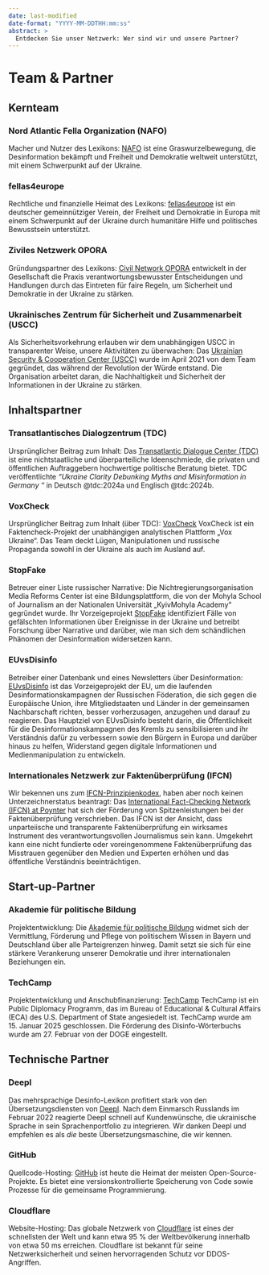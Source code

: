 ```yaml
---
date: last-modified
date-format: "YYYY-MM-DDTHH:mm:ss"
abstract: > 
  Entdecken Sie unser Netzwerk: Wer sind wir und unsere Partner?
---
```


# Team & Partner {.unnumbered #sec-appendix-about}

## Kernteam

### Nord Atlantic Fella Organization (NAFO)

Macher und Nutzer des Lexikons: [NAFO](https://nafo-ofan.org/pages/we-are-nafo) ist eine Graswurzelbewegung, die Desinformation bekämpft und Freiheit und Demokratie weltweit unterstützt, mit einem Schwerpunkt auf der Ukraine.

### fellas4europe

Rechtliche und finanzielle Heimat des Lexikons: [fellas4europe](https://fellas4europe.org/) ist ein deutscher gemeinnütziger Verein, der Freiheit und Demokratie in Europa mit einem Schwerpunkt auf der Ukraine durch humanitäre Hilfe und politisches Bewusstsein unterstützt.


### Ziviles Netzwerk OPORA

Gründungspartner des Lexikons: [Civil Network OPORA](https://oporaua.org/en) entwickelt in der Gesellschaft die Praxis verantwortungsbewusster Entscheidungen und Handlungen durch das Eintreten für faire Regeln, um Sicherheit und Demokratie in der Ukraine zu stärken.

### Ukrainisches Zentrum für Sicherheit und Zusammenarbeit (USCC)

Als Sicherheitsvorkehrung erlauben wir dem unabhängigen USCC in transparenter Weise, unsere Aktivitäten zu überwachen: Das [Ukrainian Security & Cooperation Center (USCC)](https://uscc.org.ua/en/) wurde im April 2021 von dem Team gegründet, das während der Revolution der Würde entstand. Die Organisation arbeitet daran, die Nachhaltigkeit und Sicherheit der Informationen in der Ukraine zu stärken.


## Inhaltspartner

### Transatlantisches Dialogzentrum (TDC)
 
Ursprünglicher Beitrag zum Inhalt: Das [Transatlantic Dialogue Center (TDC)](https://tdcenter.org/) ist eine nichtstaatliche und überparteiliche Ideenschmiede, die privaten und öffentlichen Auftraggebern hochwertige politische Beratung bietet. TDC veröffentlichte *"Ukraine Clarity Debunking Myths and Misinformation in Germany “* in Deutsch @tdc:2024a und Englisch @tdc:2024b.
 
### VoxCheck

Ursprünglicher Beitrag zum Inhalt (über TDC): [VoxCheck](https://voxcheck.voxukraine.org/home-eng.html) VoxCheck ist ein Faktencheck-Projekt der unabhängigen analytischen Plattform „Vox Ukraine“. Das Team deckt Lügen, Manipulationen und russische Propaganda sowohl in der Ukraine als auch im Ausland auf. 

### StopFake

Betreuer einer Liste russischer Narrative: Die Nichtregierungsorganisation Media Reforms Center ist eine Bildungsplattform, die von der Mohyla School of Journalism an der Nationalen Universität „KyivMohyla Academy“ gegründet wurde. Ihr Vorzeigeprojekt [StopFake](https://www.stopfake.org/de/) identifiziert Fälle von gefälschten Informationen über Ereignisse in der Ukraine und betreibt Forschung über Narrative und darüber, wie man sich dem schändlichen Phänomen der Desinformation widersetzen kann.

### EUvsDisinfo

Betreiber einer Datenbank und eines Newsletters über Desinformation: [EUvsDisinfo](https://euvsdisinfo.eu/de/about-de/) ist das Vorzeigeprojekt der EU, um die laufenden Desinformationskampagnen der Russischen Föderation, die sich gegen die Europäische Union, ihre Mitgliedstaaten und Länder in der gemeinsamen Nachbarschaft richten, besser vorherzusagen, anzugehen und darauf zu reagieren. Das Hauptziel von EUvsDisinfo besteht darin, die Öffentlichkeit für die Desinformationskampagnen des Kremls zu sensibilisieren und ihr Verständnis dafür zu verbessern sowie den Bürgern in Europa und darüber hinaus zu helfen, Widerstand gegen digitale Informationen und Medienmanipulation zu entwickeln.

### Internationales Netzwerk zur Faktenüberprüfung (IFCN)

Wir bekennen uns zum [IFCN-Prinzipienkodex](https://ifcncodeofprinciples.poynter.org/the-commitments), haben aber noch keinen Unterzeichnerstatus beantragt: Das [International Fact-Checking Network (IFCN) at Poynter](https://www.poynter.org/ifcn/) hat sich der Förderung von Spitzenleistungen bei der Faktenüberprüfung verschrieben. Das IFCN ist der Ansicht, dass unparteiische und transparente Faktenüberprüfung ein wirksames Instrument des verantwortungsvollen Journalismus sein kann. Umgekehrt kann eine nicht fundierte oder voreingenommene Faktenüberprüfung das Misstrauen gegenüber den Medien und Experten erhöhen und das öffentliche Verständnis beeinträchtigen.


## Start-up-Partner

### Akademie für politische Bildung

Projektentwicklung: Die [Akademie für politische Bildung](https://www.apb-tutzing.de/) widmet sich der Vermittlung, Förderung und Pflege von politischem Wissen in Bayern und Deutschland über alle Parteigrenzen hinweg. Damit setzt sie sich für eine stärkere Verankerung unserer Demokratie und ihrer internationalen Beziehungen ein.

### TechCamp

Projektentwicklung und Anschubfinanzierung: [TechCamp](https://techcamp.america.gov/) TechCamp ist ein Public Diplomacy Programm, das im Bureau of Educational & Cultural Affairs (ECA) des U.S. Department of State angesiedelt ist. TechCamp wurde am 15. Januar 2025 geschlossen. Die Förderung des Disinfo-Wörterbuchs wurde am 27. Februar von der DOGE eingestellt.


## Technische Partner

### Deepl

Das mehrsprachige Desinfo-Lexikon profitiert stark von den Übersetzungsdiensten von [Deepl](https://www.deepl.com). Nach dem Einmarsch Russlands im Februar 2022 reagierte Deepl schnell auf Kundenwünsche, die ukrainische Sprache in sein Sprachenportfolio zu integrieren. Wir danken Deepl und empfehlen es als *die* beste Übersetzungsmaschine, die wir kennen.

### GitHub

Quellcode-Hosting: [GitHub](https://github.com) ist heute die Heimat der meisten Open-Source-Projekte. Es bietet eine versionskontrollierte Speicherung von Code sowie Prozesse für die gemeinsame Programmierung.

### Cloudflare

Website-Hosting: Das globale Netzwerk von [Cloudflare](https://www.cloudflare.com) ist eines der schnellsten der Welt und kann etwa 95 % der Weltbevölkerung innerhalb von etwa 50 ms erreichen. Cloudflare ist bekannt für seine Netzwerksicherheit und seinen hervorragenden Schutz vor DDOS-Angriffen.

